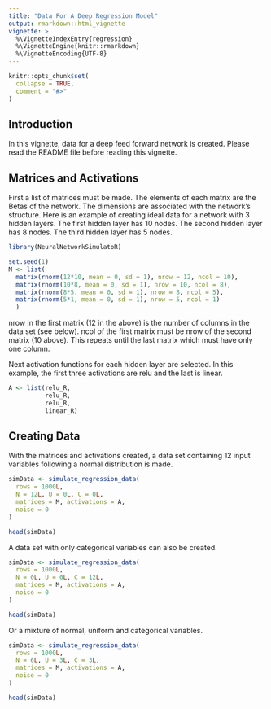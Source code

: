 ```yaml
---
title: "Data For A Deep Regression Model"
output: rmarkdown::html_vignette
vignette: >
  %\VignetteIndexEntry{regression}
  %\VignetteEngine{knitr::rmarkdown}
  %\VignetteEncoding{UTF-8}
---
```


```r
knitr::opts_chunk$set(
  collapse = TRUE,
  comment = "#>"
)
```

## Introduction

In this vignette, data for a deep feed forward network is created. Please read the README file before reading this vignette.

## Matrices and Activations

First a list of matrices must be made. The elements of each matrix are the Betas of the network. The dimensions are associated with the network's structure. Here is an example of creating ideal data for a network with 3 hidden layers. The first hidden layer has 10 nodes. The second hidden layer has 8 nodes. The third hidden layer has 5 nodes.

```r
library(NeuralNetworkSimulatoR)

set.seed(1)
M <- list(
  matrix(rnorm(12*10, mean = 0, sd = 1), nrow = 12, ncol = 10),
  matrix(rnorm(10*8, mean = 0, sd = 1), nrow = 10, ncol = 8),
  matrix(rnorm(8*5, mean = 0, sd = 1), nrow = 8, ncol = 5),
  matrix(rnorm(5*1, mean = 0, sd = 1), nrow = 5, ncol = 1)
  )
```

nrow in the first matrix (12 in the above) is the number of columns in the data set (see below). ncol of the first matrix must be nrow of the second matrix (10 above). This repeats until the last matrix which must have only one column.

Next activation functions for each hidden layer are selected. In this example, the first three activations are relu and the last is linear.
```r
A <- list(relu_R, 
          relu_R,
          relu_R,
          linear_R)
```

## Creating Data
With the matrices and activations created, a data set containing 12 input variables following a normal distribution is made.

```r
simData <- simulate_regression_data(
  rows = 1000L,
  N = 12L, U = 0L, C = 0L,
  matrices = M, activations = A,
  noise = 0
)

head(simData)
```

A data set with only categorical variables can also be created.
```r
simData <- simulate_regression_data(
  rows = 1000L,
  N = 0L, U = 0L, C = 12L,
  matrices = M, activations = A,
  noise = 0
)

head(simData)
```

Or a mixture of normal, uniform and categorical variables.
```r
simData <- simulate_regression_data(
  rows = 1000L,
  N = 6L, U = 3L, C = 3L,
  matrices = M, activations = A,
  noise = 0
)

head(simData)
```
